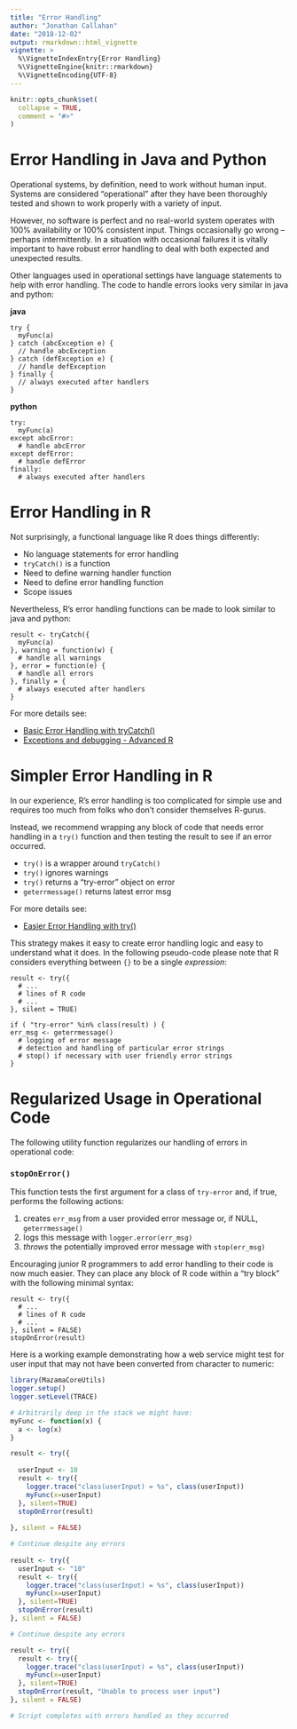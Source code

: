 ```yaml
---
title: "Error Handling"
author: "Jonathan Callahan"
date: "2018-12-02"
output: rmarkdown::html_vignette
vignette: >
  %\VignetteIndexEntry{Error Handling}
  %\VignetteEngine{knitr::rmarkdown}
  %\VignetteEncoding{UTF-8}
---
```

  
```r
knitr::opts_chunk$set(
  collapse = TRUE,
  comment = "#>"
)
```

# Error Handling in Java and Python

Operational systems, by definition, need to work without human input. Systems
are considered "operational" after they have been thoroughly tested and shown to
work properly with a variety of input.

However, no software is perfect and no real-world system operates with 100% 
availability or 100% consistent input. Things occasionally go wrong -- perhaps
intermittently. In a situation with occasional failures it is vitally important
to have robust error handling to deal with both expected and unexpected results.

Other languages used in operational settings have language statements to help
with error handling. The code to handle errors looks very similar in java and 
python:

**java**
```
try {
  myFunc(a)
} catch (abcException e) {
  // handle abcException
} catch (defException e) {
  // handle defException
} finally {
  // always executed after handlers
}
```

**python**
```
try:
  myFunc(a)
except abcError:
  # handle abcError
except defError:
  # handle defError
finally:
  # always executed after handlers
```

# Error Handling in R

Not surprisingly, a functional language like R does things differently:

* No language statements for error handling
* `tryCatch()` is a function
* Need to define warning handler function
* Need to define error handling function
* Scope issues

Nevertheless, R's error handling functions can be made to look similar to java
and python:

```
result <- tryCatch({
  myFunc(a)
}, warning = function(w) {
  # handle all warnings
}, error = function(e) {
  # handle all errors
}, finally = {
  # always executed after handlers
}
```

For more details see:

* [Basic Error Handling with tryCatch()](http://mazamascience.com/WorkingWithData/?p=912)
* [Exceptions and debugging - Advanced R](http://adv-r.had.co.nz/Exceptions-Debugging.html)

# Simpler Error Handling in R

In our experience, R's error handling is too complicated for simple use
and requires too much from folks who don't consider themselves R-gurus.

Instead, we recommend wrapping any block of code that needs error handling in
a `try()` function and then testing the result to see if an error occurred.

* `try()` is a wrapper around `tryCatch()`
* `try()` ignores warnings
* `try()` returns a “try-error” object on error
* `geterrmessage()` returns latest error msg

For more details see:

* [Easier Error Handling with try()](http://mazamascience.com/WorkingWithData/?p=929)

This strategy makes it easy to create error handling logic and easy to
understand what it does. In the following pseudo-code please note that R 
considers everything between `{}` to be a single *expression*:

```
result <- try({
  # ...
  # lines of R code
  # ...
}, silent = TRUE)

if ( "try-error" %in% class(result) ) {
err_msg <- geterrmessage()
  # logging of error message
  # detection and handling of particular error strings
  # stop() if necessary with user friendly error strings
}
```

# Regularized Usage in Operational Code

The following utility function regularizes our handling of errors in operational
code:

### `stopOnError()`

This function tests the first argument for a class of `try-error`
and, if true, performs the following actions:

 1. creates `err_msg` from a user provided error message or, if NULL, 
`geterrmessage()`
 1. logs this message with `logger.error(err_msg)`
 1. *throws* the potentially improved error message with `stop(err_msg)`

Encouraging junior R programmers to add error handling to their code is now much
easier. They can place any block of R code within a "try block" with the 
following minimal syntax:

```
result <- try({
  # ...
  # lines of R code
  # ...
}, silent = FALSE)
stopOnError(result)
```

Here is a working example demonstrating how a web service might test for user 
input that may not have been converted from character to numeric:

```r
library(MazamaCoreUtils)
logger.setup()
logger.setLevel(TRACE)

# Arbitrarily deep in the stack we might have:
myFunc <- function(x) {
  a <- log(x)
}

result <- try({
  
  userInput <- 10
  result <- try({
    logger.trace("class(userInput) = %s", class(userInput))
    myFunc(x=userInput)
  }, silent=TRUE)
  stopOnError(result)
  
}, silent = FALSE)

# Continue despite any errors
  
result <- try({
  userInput <- "10"
  result <- try({
    logger.trace("class(userInput) = %s", class(userInput))
    myFunc(x=userInput)
  }, silent=TRUE)
  stopOnError(result)
}, silent = FALSE)

# Continue despite any errors

result <- try({
  result <- try({
    logger.trace("class(userInput) = %s", class(userInput))
    myFunc(x=userInput)
  }, silent=TRUE)
  stopOnError(result, "Unable to process user input")
}, silent = FALSE)

# Script completes with errors handled as they occurred
```







